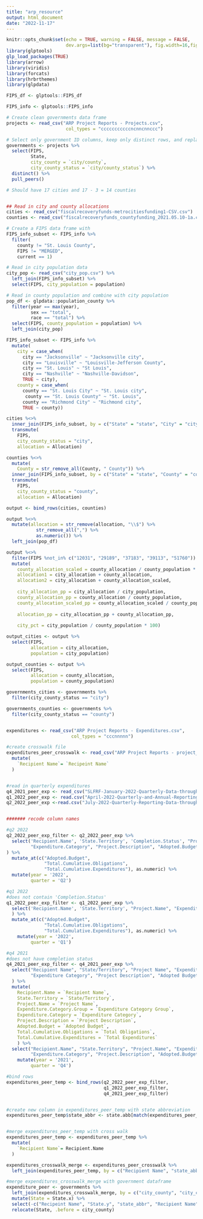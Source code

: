 ```yaml
---
title: "arp_resource"
output: html_document
date: "2022-11-17"
---
```



```r
knitr::opts_chunk$set(echo = TRUE, warning = FALSE, message = FALSE, 
                      dev.args=list(bg="transparent"), fig.width=16,fig.height=12)
library(glptools)
glp_load_packages(TRUE)
library(arrow)
library(viridis)
library(forcats)
library(hrbrthemes)
library(glpdata)
```


```r
FIPS_df <- glptools::FIPS_df

FIPS_info <- glptools::FIPS_info
```


```r
# Create clean governments data frame
projects <- read_csv("ARP Project Reports - Projects.csv",
                      col_types = "cccccccccccncnncnnccc")

# Select only government ID columns, keep only distinct rows, and replace the Birmingham FIPS code 1073 with 01073
governments <- projects %>%
  select(FIPS, 
         State, 
         city_county = `city/county`, 
         city_county_status = `city/county_status`) %>%
  distinct() %>%
  pull_peers()

# Should have 17 cities and 17 - 3 = 14 counties 


## Read in city and county allocations
cities <- read_csv("fiscalrecoveryfunds-metrocitiesfunding1-CSV.csv")
counties <- read_csv("fiscalrecoveryfunds_countyfunding_2021.05.10-1a.csv")

# Create a FIPS data frame with 
FIPS_info_subset <- FIPS_info %>%
  filter(
    county != "St. Louis County", 
    FIPS != "MERGED", 
    current == 1)

# Read in city population data
city_pop <- read_csv("city_pop.csv") %>% 
  left_join(FIPS_info_subset) %>%
  select(FIPS, city_population = population)

# Read in county population and combine with city population
pop_df <- glpdata::population_county %>%
  filter(year == max(year),
         sex == "total",
         race == "total") %>%
  select(FIPS, county_population = population) %>%
  left_join(city_pop)

FIPS_info_subset <- FIPS_info %>%
  mutate(
    city = case_when(
      city == "Jacksonville" ~ "Jacksonville city",
      city == "Louisville" ~ "Louisville-Jefferson County",
      city == "St. Louis" ~ "St Louis",
      city == "Nashville" ~ "Nashville-Davidson",
      TRUE ~ city),
    county = case_when(
      county == "St. Louis City" ~ "St. Louis city", 
       county == "St. Louis County" ~ "St. Louis", 
      county == "Richmond City" ~ "Richmond city", 
      TRUE ~ county))

cities %<>%
  inner_join(FIPS_info_subset, by = c("State" = "state", "City" = "city")) %>%
  transmute(
    FIPS, 
    city_county_status = "city",
    allocation = Allocation) 

counties %<>%
  mutate(
    County = str_remove_all(County, " County")) %>%
  inner_join(FIPS_info_subset, by = c("State" = "state", "County" = "county")) %>%
  transmute(
    FIPS,
    city_county_status = "county",
    allocation = Allocation)

output <- bind_rows(cities, counties)

output %<>%
  mutate(allocation = str_remove(allocation, "\\$") %>% 
           str_remove_all(",") %>%
           as.numeric()) %>%
  left_join(pop_df)

output %<>%
  filter(FIPS %not_in% c("12031", "29189", "37183", "39113", "51760")) %>%
  mutate(
    county_allocation_scaled = county_allocation / county_population * city_population,
    allocation1 = city_allocation + county_allocation,
    allocation2 = city_allocation + county_allocation_scaled,
    
    city_allocation_pp = city_allocation / city_population,
    county_allocation_pp = county_allocation / county_population,
    county_allocation_scaled_pp = county_allocation_scaled / county_population,
    
    allocation_pp = city_allocation_pp + county_allocation_pp,
    
    city_pct = city_population / county_population * 100)

output_cities <- output %>% 
  select(FIPS,
         allocation = city_allocation,
         population = city_population)

output_counties <- output %>% 
  select(FIPS,
         allocation = county_allocation,
         population = county_population)

governments_cities <- governments %>%
  filter(city_county_status == "city")

governments_counties <- governments %>%
  filter(city_county_status == "county")


```


```r



```

```r


expenditures <- read_csv("ARP Project Reports - Expenditures.csv",
                        col_types = "cccnnnnn")

```

```r

#create crosswalk file
expenditures_peer_crosswalk <- read_csv("ARP Project Reports - project_to_govenment_crosswalk.csv") %>%
  mutate(
    `Recipient Name`= `Recipeint Name`
  )


#read in quarterly expenditures
q4_2021_peer_exp <- read_csv("SLFRF-January-2022-Quarterly-Data-through-December-31-2021.xlsx - Project Updated.csv")
q1_2022_peer_exp <- read.csv("April-2022-Quarterly-and-Annual-Reporting-Data-through-March-31-2022 (5).xlsx - Projects.csv")
q2_2022_peer_exp <-read.csv("July-2022-Quarterly-Reporting-Data-through-June-30-2022 (5).xlsx - Projects.csv")


####### recode column names

#q2 2022
q2_2022_peer_exp_filter <- q2_2022_peer_exp %>% 
  select('Recipient.Name', 'State.Territory', 'Completion.Status', "Project.Name", "Expenditure.Category.Group",
         "Expenditure.Category", "Project.Description", "Adopted.Budget", "Total.Cumulative.Obligations", "Total.Cumulative.Expenditures"
) %>% 
  mutate_at(c("Adopted.Budget", 
              "Total.Cumulative.Obligations", 
              "Total.Cumulative.Expenditures"), as.numeric) %>%
  mutate(year = '2022',
         quarter = 'Q2')

#q1 2022
#does not contain 'Completion.Status'
q1_2022_peer_exp_filter <- q1_2022_peer_exp %>%
  select('Recipient.Name', 'State.Territory', "Project.Name", "Expenditure.Category.Group", "Expenditure.Category", "Project.Description", "Adopted.Budget", "Total.Cumulative.Obligations", "Total.Cumulative.Expenditures"
  ) %>%
  mutate_at(c("Adopted.Budget", 
              "Total.Cumulative.Obligations", 
              "Total.Cumulative.Expenditures"), as.numeric) %>%
    mutate(year = '2022',
         quarter = 'Q1')

#q4 2021
#does not have completion status
q4_2021_peer_exp_filter <- q4_2021_peer_exp %>%
  select("Recipient Name", "State/Territory", "Project Name", "Expenditure Category Group", 
         "Expenditure Category", "Project Description", "Adopted Budget", "Total Obligations", "Total Expenditures"
  ) %>%
  mutate(
    Recipient.Name = `Recipient Name`,
    State.Territory = `State/Territory`,
    Project.Name = `Project Name`,
    Expenditure.Category.Group = `Expenditure Category Group`,
    Expenditure.Category = `Expenditure Category`,
    Project.Description = `Project Description`,
    Adopted.Budget = `Adopted Budget`,
    Total.Cumulative.Obligations = `Total Obligations`,
    Total.Cumulative.Expenditures = `Total Expenditures`
    ) %>%
  select("Recipient.Name", "State.Territory", "Project.Name", "Expenditure.Category.Group", 
         "Expenditure.Category", "Project.Description", "Adopted.Budget", "Total.Cumulative.Obligations", "Total.Cumulative.Expenditures") %>%
    mutate(year = '2021',
         quarter = 'Q4')

#bind rows
expenditures_peer_temp <- bind_rows(q2_2022_peer_exp_filter, 
                                    q1_2022_peer_exp_filter, 
                                    q4_2021_peer_exp_filter)


#create new column in expenditures_peer_temp with state abbreviation
expenditures_peer_temp$state_abbr <- state.abb[match(expenditures_peer_temp$State.Territory, state.name)]


#merge expenditures_peer_temp with cross walk
expenditures_peer_temp <- expenditures_peer_temp %>%
  mutate(
    `Recipient Name`= Recipient.Name
  )

expenditures_crosswalk_merge <- expenditures_peer_crosswalk %>%
  left_join(expenditures_peer_temp, by = c("Recipient Name", "state_abbr"))

#merge expenditures_crosswalk_merge with government dataframe
expenditure_peer <- governments %>%
  left_join(expenditures_crosswalk_merge, by = c("city_county", "city_county_status")) %>% 
  mutate(State = State.x) %>%
  select(-c("Recipeint Name", "State.y", "state_abbr", "Recipient Name", "State.Territory", "State.x")) %>%
  relocate(State, .before = city_county)
  

  

```


